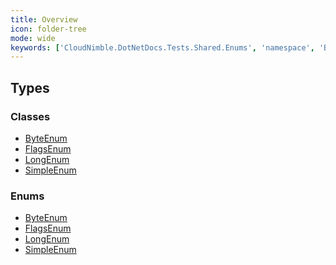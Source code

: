 ```yaml
---
title: Overview
icon: folder-tree
mode: wide
keywords: ['CloudNimble.DotNetDocs.Tests.Shared.Enums', 'namespace', 'ByteEnum', 'FlagsEnum', 'LongEnum', 'SimpleEnum']
---
```


## Types

### Classes

- [ByteEnum](ByteEnum.mdx)
- [FlagsEnum](FlagsEnum.mdx)
- [LongEnum](LongEnum.mdx)
- [SimpleEnum](SimpleEnum.mdx)

### Enums

- [ByteEnum](ByteEnum.mdx)
- [FlagsEnum](FlagsEnum.mdx)
- [LongEnum](LongEnum.mdx)
- [SimpleEnum](SimpleEnum.mdx)

